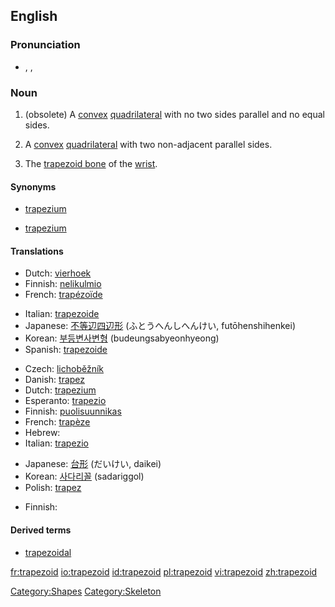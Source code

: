 {{wikipedia}}
==English==

===Pronunciation===
* {{enPR|tră'pəzoid}}, {{IPA|/ˈtræpəzɔɪd/}}, {{SAMPA|/"tr{pəzOId/}}

===Noun===
{{en-noun}}

# {{rfv-sense}} {{geometry|UK}} (obsolete) A [[convex]] [[quadrilateral]] with no two sides parallel and no equal sides.
# {{geometry|US}} A [[convex]] [[quadrilateral]] with two non-adjacent parallel sides.
# {{anatomy}} The [[trapezoid bone]] of the [[wrist]].


====Synonyms====
* {{sense|geometry|UK|(obsolete) convex quadrilateral with no two sides parallel}} {{qualifier|US}} [[trapezium]]
* {{sense|geometry|US|convex quadrilateral with two non-adjacent parallel sides}} {{qualifier|British}} [[trapezium]]

====Translations====
{{trans-top|quadrilateral with no sides parallel}}
*Dutch: [[vierhoek]] {{n}}
*Finnish: [[nelikulmio]]
*French: [[trapézoïde]] {{m}}
{{trans-mid}}
*Italian: [[trapezoide]] {{m}}
*Japanese: [[不等辺四辺形]] (ふとうへんしへんけい, futōhenshihenkei)
*Korean: [[부등변사변형]] (budeungsabyeonhyeong)
*Spanish: [[trapezoide]] {{m}}
{{trans-bottom}}

{{trans-top|quadrilateral with two sides parallel}}
*Czech: [[lichoběžník]] {{m}}
*Danish: [[trapez]] {{n}}
*Dutch: [[trapezium]] {{n}}
*Esperanto: [[trapezio]]
*Finnish: [[puolisuunnikas]]
*French: [[trapèze]] {{m}}
*Hebrew: {{he-translation|טרפז|trapéz}} {{m}}
*Italian: [[trapezio]] {{m}}
{{trans-mid}}
*Japanese: [[台形]] (だいけい, daikei)
*Korean: [[사다리꼴]] (sadariggol)
*Polish: [[trapez]] {{m}}
{{trans-bottom}}

{{trans-top|trapezoid bone}}
* Finnish: {{t|fi|iso monikulmaluu}}
{{trans-mid}}
{{trans-bottom}}

====Derived terms====
*[[trapezoidal]]

[[Category:Shapes]]
[[Category:Skeleton]]

[[fr:trapezoid]]
[[io:trapezoid]]
[[id:trapezoid]]
[[pl:trapezoid]]
[[vi:trapezoid]]
[[zh:trapezoid]]